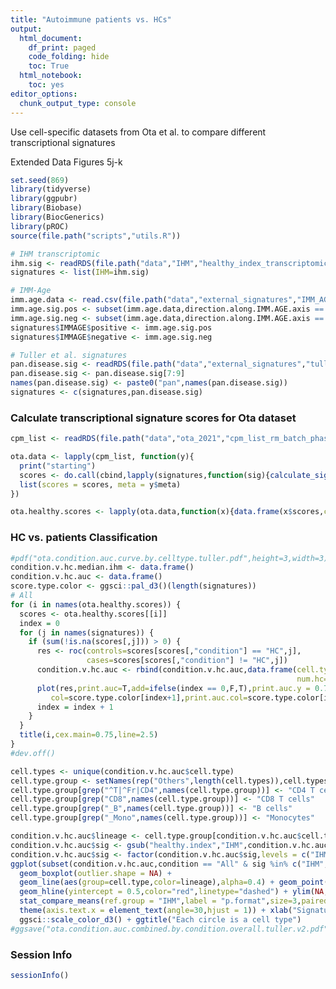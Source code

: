 ---
title: "Autoimmune patients vs. HCs"
output:
  html_document:
    df_print: paged
    code_folding: hide
    toc: True
  html_notebook:
    toc: yes
editor_options:
  chunk_output_type: console
---

Use cell-specific datasets from Ota et al. to compare different transcriptional signatures

Extended Data Figures 5j-k
```{r setup,message=F}
set.seed(869)
library(tidyverse)
library(ggpubr)
library(Biobase)
library(BiocGenerics)
library(pROC)
source(file.path("scripts","utils.R"))

# IHM transcriptomic
ihm.sig <- readRDS(file.path("data","IHM","healthy_index_transcriptomic_signature_2021_04_19.rds"))
signatures <- list(IHM=ihm.sig)

# IMM-Age
imm.age.data <- read.csv(file.path("data","external_signatures","IMM_AGE.transcriptional.signature.txt"),sep = "\t")
imm.age.sig.pos <- subset(imm.age.data,direction.along.IMM.AGE.axis == 1)$gene.symbol
imm.age.sig.neg <- subset(imm.age.data,direction.along.IMM.AGE.axis == -1)$gene.symbol
signatures$IMMAGE$positive <- imm.age.sig.pos
signatures$IMMAGE$negative <- imm.age.sig.neg 

# Tuller et al. signatures
pan.disease.sig <- readRDS(file.path("data","external_signatures","tuller.disease.signatures.RDS"))
pan.disease.sig <- pan.disease.sig[7:9]
names(pan.disease.sig) <- paste0("pan",names(pan.disease.sig))
signatures <- c(signatures,pan.disease.sig)
```

### Calculate transcriptional signature scores for Ota dataset
```{r score,out.width="900px"}
cpm_list <- readRDS(file.path("data","ota_2021","cpm_list_rm_batch_phase.rds"))

ota.data <- lapply(cpm_list, function(y){
  print("starting")
  scores <- do.call(cbind,lapply(signatures,function(sig){calculate_signature_score(y$cpm, sig$positive,sig$negative)}))
  list(scores = scores, meta = y$meta)
})

ota.healthy.scores <- lapply(ota.data,function(x){data.frame(x$scores,condition=x$meta[,"disease"])})
```

### HC vs. patients Classification
```{r classification}
#pdf("ota.condition.auc.curve.by.celltype.tuller.pdf",height=3,width=3)
condition.v.hc.median.ihm <- data.frame()
condition.v.hc.auc <- data.frame()
score.type.color <- ggsci::pal_d3()(length(signatures))
# All
for (i in names(ota.healthy.scores)) {
  scores <- ota.healthy.scores[[i]]
  index = 0
  for (j in names(signatures)) {
    if (sum(!is.na(scores[,j])) > 0) {
      res <- roc(controls=scores[scores[,"condition"] == "HC",j],
                 cases=scores[scores[,"condition"] != "HC",j])
      condition.v.hc.auc <- rbind(condition.v.hc.auc,data.frame(cell.type=i,sig=j,condition="All",auc=res$auc,
                                                                num.hc=length(res$controls),num.case=length(res$cases)))
      plot(res,print.auc=T,add=ifelse(index == 0,F,T),print.auc.y = 0.7 - index*0.1,print.auc.x = 0.5,
         col=score.type.color[index+1],print.auc.col=score.type.color[index+1],print.auc.cex=0.75)
      index = index + 1
    }
  }
  title(i,cex.main=0.75,line=2.5)
}
#dev.off()

cell.types <- unique(condition.v.hc.auc$cell.type)
cell.type.group <- setNames(rep("Others",length(cell.types)),cell.types)
cell.type.group[grep("^T|^Fr|CD4",names(cell.type.group))] <- "CD4 T cells"
cell.type.group[grep("CD8",names(cell.type.group))] <- "CD8 T cells"
cell.type.group[grep("_B",names(cell.type.group))] <- "B cells"
cell.type.group[grep("_Mono",names(cell.type.group))] <- "Monocytes"

condition.v.hc.auc$lineage <- cell.type.group[condition.v.hc.auc$cell.type]
condition.v.hc.auc$sig <- gsub("healthy.index","IHM",condition.v.hc.auc$sig)
condition.v.hc.auc$sig <- factor(condition.v.hc.auc$sig,levels = c("IHM","IMMAGE",names(pan.disease.sig)))
ggplot(subset(condition.v.hc.auc,condition == "All" & sig %in% c("IHM","IMMAGE",paste0("pan",2:4,"_ANOVA"))),aes(sig,auc)) + 
  geom_boxplot(outlier.shape = NA) +
  geom_line(aes(group=cell.type,color=lineage),alpha=0.4) + geom_point(aes(color=lineage),alpha=0.7) + 
  geom_hline(yintercept = 0.5,color="red",linetype="dashed") + ylim(NA,.9) +
  stat_compare_means(ref.group = "IHM",label = "p.format",size=3,paired = T) + theme_bw() +
  theme(axis.text.x = element_text(angle=30,hjust = 1)) + xlab("Signatures") +
  ggsci::scale_color_d3() + ggtitle("Each circle is a cell type")
#ggsave("ota.condition.auc.combined.by.condition.overall.tuller.v2.pdf",height=4,width=6)
```

### Session Info
```{r session}
sessionInfo()
```